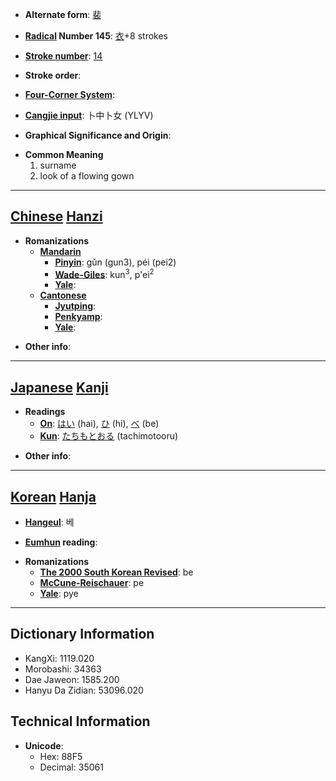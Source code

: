 * '''Alternate form''': [[裴]]

* '''[[Wiktionary:Chinese radical index| Radical]] Number 145''': [[Wiktionary:Chinese radical index 衣|衣]]+8 strokes

* '''[[Wiktionary:Chinese total strokes index|Stroke number]]''': [[Wiktionary:Chinese total strokes index 14|14]]

* '''Stroke order''': 

* '''[[Wiktionary:Chinese four corner index|Four-Corner System]]''': 

* '''[[Wiktionary:Chinese Cangjie index|Cangjie input]]''': 卜中卜女 (YLYV)

* '''Graphical Significance and Origin''': 

* '''Common Meaning'''
*#surname
*# look of a flowing gown


----

== [[Chinese]] [[Hanzi]] ==

* '''Romanizations'''
** '''[[Mandarin]]'''
*** '''[[Pinyin]]''': gǔn (gun3), péi (pei2)
*** '''[[Wade-Giles]]''': kun<sup>3</sup>, p'ei<sup>2</sup>
*** '''[[Yale]]''': 
** '''[[Cantonese]]'''
*** '''[[Jyutping]]''':
*** '''[[Penkyamp]]''': 
*** '''[[Yale]]''': 

* '''Other info''': 

----

== [[Japanese]] [[Kanji]] ==

* '''Readings'''
** '''[[On]]''': [[はい]] (hai), [[ひ]] (hi), [[べ]] (be)
** '''[[Kun]]''': [[たちもとおる]] (tachimotooru)

* '''Other info''':  

----

== [[Korean]] [[Hanja]] ==

* '''[[Hangeul]]''': 베

* '''[[Eumhun]] reading''': 

* '''Romanizations'''
** '''[[The 2000 South Korean Revised Romanization|The 2000 South Korean Revised]]''': be
** '''[[McCune-Reischauer]]''': pe
** '''[[Yale]]''': pye

----

== Dictionary Information ==

* KangXi: 1119.020
* Morobashi: 34363
* Dae Jaweon: 1585.200
* Hanyu Da Zidian: 53096.020

== Technical Information ==

* '''Unicode''':
** Hex: 88F5
** Decimal: 35061